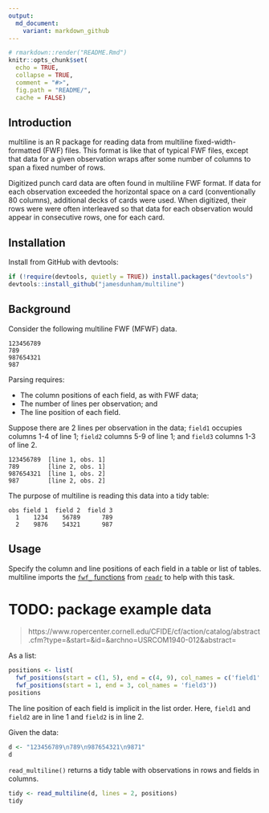 ```yaml
---
output:
  md_document:
    variant: markdown_github
---
```


```r
# rmarkdown::render("README.Rmd")
knitr::opts_chunk$set(
  echo = TRUE,
  collapse = TRUE,
  comment = "#>",
  fig.path = "README/",
  cache = FALSE)
```

## Introduction

multiline is an R package for reading data from multiline fixed-width-formatted
(FWF) files. This format is like that of typical FWF files, except that data for
a given observation wraps after some number of columns to span a fixed number of
rows.

Digitized punch card data are often found in multiline FWF format. If data for
each observation exceeded the horizontal space on a card (conventionally 80
columns), additional decks of cards were used. When digitized, their rows were
were often interleaved so that data for each observation would appear in
consecutive rows, one for each card.


## Installation

Install from GitHub with devtools:

```r
if (!require(devtools, quietly = TRUE)) install.packages("devtools")
devtools::install_github("jamesdunham/multiline")
```


## Background

Consider the following multiline FWF (MFWF) data. 

```
123456789
789      
987654321
987      
```

Parsing requires:

- The column positions of each field, as with FWF data;
- The number of lines per observation; and
- The line position of each field.

Suppose there are 2 lines per observation in the data; `field1` occupies columns
1-4 of line 1; `field2` columns 5-9 of line 1; and `field3` columns 1-3 of line
2.

```
123456789  [line 1, obs. 1]
789        [line 2, obs. 1]
987654321  [line 1, obs. 2]
987        [line 2, obs. 2]
```

The purpose of multiline is reading this data into a tidy table:

```
obs field 1  field 2  field 3
  1    1234    56789      789
  2    9876    54321      987
```

## Usage

Specify the column and line positions of each field in a table or list of
tables. multiline imports the [`fwf_` functions](http://readr.tidyverse.org/reference/read_fwf.html)
from [`readr`](http://readr.tidyverse.org/index.html) to help with this task.

# TODO: package example data
> https://www.ropercenter.cornell.edu/CFIDE/cf/action/catalog/abstract.cfm?type=&start=&id=&archno=USRCOM1940-012&abstract=

As a list:

```r
positions <- list(
  fwf_positions(start = c(1, 5), end = c(4, 9), col_names = c('field1', 'field2')),
  fwf_positions(start = 1, end = 3, col_names = 'field3'))
positions
```

The line position of each field is implicit in the list order. Here, `field1`
and `field2` are in line 1 and `field2` is in line 2.

<!-- Alternatively, as a table:

```r
# TODO: not yet implemented
# positions <- bind_positions(
#   fwf_positions(start = c(1, 5), end = c(4, 9), col_names = c('field1', 'field2')),
#   fwf_positions(start = 1, end = 3, col_names = 'field3'))
# positions
#
# Basically this:
# library(dplyr)
# positions = list(
#     fwf_positions(start = 1, end = 9, col_names = 'field1'),
#     fwf_positions(start = 1, end = 3, col_names = 'field2')) %>%
#   bind_rows(.id = 'line') # %>%
#   mutate(line = as.integer(line))
```

The table should give `start` and `end` column positions, `line` positions, and
the name of each field in `col_names`. -->

Given the data:

```r
d <- "123456789\n789\n987654321\n9871"
d
```

`read_multiline()` returns a tidy table with observations in rows and fields in
columns.

```r
tidy <- read_multiline(d, lines = 2, positions)
tidy
```
